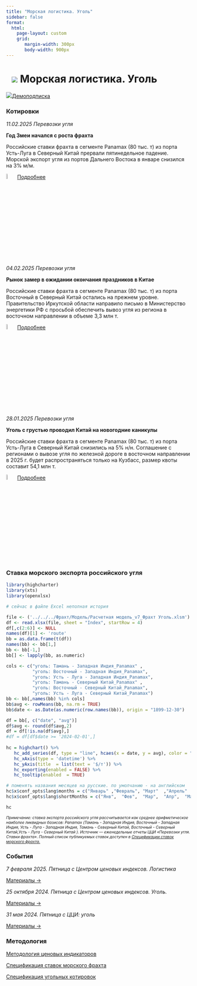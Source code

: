 ```yaml
---
title: "Морская логистика. Уголь"
sidebar: false
format: 
  html:
    page-layout: custom
    grid:
       margin-width: 300px
       body-width: 900px
---
```


# ![](../images/icon-ship.svg) Морская логистика. Уголь {.my-custom-class style="margin-left:3%;"}

![](../images/icon-subscription.svg)[Демоподписка](../demo-subscription.qmd)

::: {.grid style="margin-left:0%"}
::: {.g-col-12 .g-col-sm-12 .g-col-xs-12 .g-col-xl-6 .g-col-md-6 .g-col-lg-6}
### Котировки

*11.02.2025 Перевозки угля*

**Год Змеи начался с роста фрахта**

Российские ставки фрахта в сегменте Panamax (80 тыс. т) из порта Усть-Луга в Северный Китай прервали пятинедельное падение. Морской экспорт угля из портов Дальнего Востока в январе снизился на 3% м/м.

![](../images/icon-locker.svg){width="6%"}[Подробнее](../demo-subscription.qmd)

*04.02.2025 Перевозки угля*

**Рынок замер в ожидании окончания праздников в Китае**

Российские ставки фрахта в сегменте Panamax (80 тыс. т) из порта Восточный в Северный Китай остались на прежнем уровне. Правительство Иркутской области направило письмо в Министерство энергетики РФ с просьбой обеспечить вывоз угля из региона в восточном направлении в объеме 3,3 млн т.

![](../images/icon-locker.svg){width="6%"}[Подробнее](../demo-subscription.qmd)

*28.01.2025 Перевозки угля*

**Уголь с грустью проводил Китай на новогодние каникулы**

Российские ставки фрахта в сегменте Panamax (80 тыс. т) из порта Усть-Луга в Северный Китай снизились на 5% н/н. Соглашение с регионами о вывозе угля по железной дороге в восточном направлении в 2025 г. будет распространяться только на Кузбасс, размер квоты составит 54,1 млн т.

![](../images/icon-locker.svg){width="6%"}[Подробнее](../demo-subscription.qmd)
:::

::: {.g-col-12 .g-col-sm-12 .g-col-xs-12 .g-col-xl-6 .g-col-md-6 .g-col-lg-6}
### Ставка морского экспорта российского угля

```r

library(highcharter)
library(xts)
library(openxlsx)

# сейчас в файле Excel неполная история 

file <- ('../../../Фрахт/Модель/Расчетная модель_v7_Фрахт Уголь.xlsm')
df <- read.xlsx(file, sheet = "Index", startRow = 4)
df[,c(2:6)] <- NULL
names(df)[1] <- 'route'
bb = as.data.frame(t(df))
names(bb) <- bb[1,]
bb <- bb[-1,]
bb[] <- lapply(bb, as.numeric)

cols <- c("уголь: Тамань - Западная Индия_Panamax" , 
          "уголь: Восточный - Западная Индия_Panamax",  
          "уголь: Усть - Луга - Западная Индия_Panamax", 
          "уголь: Тамань - Северный Китай_Panamax" , 
          "уголь: Восточный - Северный Китай_Panamax",  
          "уголь: Усть - Луга - Северный Китай_Panamax")
bb <- bb[,names(bb) %in% cols]
bb$avg <- rowMeans(bb, na.rm = TRUE)
bb$date <- as.Date(as.numeric(row.names(bb)), origin = "1899-12-30")

df = bb[, c("date", "avg")]
df$avg <- round(df$avg,2)
df = df[!is.na(df$avg),]
#df = df[df$date >= '2024-02-01',]
 
hc = highchart() %>%
   hc_add_series(df, type = "line", hcaes(x = date, y = avg), color = "#1A4AFC", name = "Фрахт российского угля", marker = list(enabled = FALSE)) %>%
   hc_xAxis(type = 'datetime') %>%
   hc_yAxis(title  = list(text = '$/т')) %>%
   hc_exporting(enabled = FALSE) %>%
   hc_tooltip(enabled  = TRUE)

# поменять названия месяцев на русские. по умолчанию - на английском
hc$x$conf_opts$lang$months = c("Январь"	,"Февраль",	"Март"	,"Апрель"	,"Май",	"Июнь", "Июль",	"Август",	"Сентябрь",	"Октябрь",	"Ноябрь",	"Декабрь")
hc$x$conf_opts$lang$shortMonths = c("Янв", 	"Фев",	"Мар",	"Апр",	"Май",	"Июн",	"Июл",	"Авг",	"Сен",	"Окт",	"Ноя",	"Дек")

hc

```

[*Примечание: ставка экспорта российского угля рассчитывается как среднее арифметическое наиболее ликвидных базисов: Panamax (Тамань - Западная Индия, Восточный - Западная Индия, Усть - Луга - Западная Индия, Тамань - Северный Китай, Восточный - Северный Китай,Усть - Луга - Северный Китай ). Источник — еженедельные отчеты ЦЦИ «Перевозки угля. Ставки фрахта». Полный список публикуемых ставок доступен в [Спецификации ставок морского фрахта.](../methodology/specs-freight.qmd)*]{style="font-size:0.75em"}

### События

*7 февраля 2025. Пятница с Центром ценовых индексов. Логистика* 

[Материалы →](../events/2025-02-07-logistics.qmd)

*25 октября 2024. Пятница с Центром ценовых индексов. Уголь.*

[Материалы →](../events/2024-10-25-coal.qmd)

*31 мая 2024. Пятница с ЦЦИ: уголь*

[Материалы →](../events/2024-05-31-coal.qmd)

:::
:::

::: {.grid style="margin-left:0%"}
::: {.g-col-12 .g-col-sm-12 .g-col-xs-12 .g-col-xl-6 .g-col-md-6 .g-col-lg-6}
### Методология

[Методология ценовых индикаторов](../methodology/methodology-benchmark-pbc.qmd)

[Спецификация ставок морского фрахта](../methodology/specs-freight.qmd)

[Спецификация угольных котировок](../methodology/specs-coal.qmd)
:::

::: {.g-col-12 .g-col-sm-12 .g-col-xs-12 .g-col-xl-6 .g-col-md-6 .g-col-lg-6}
:::
:::
